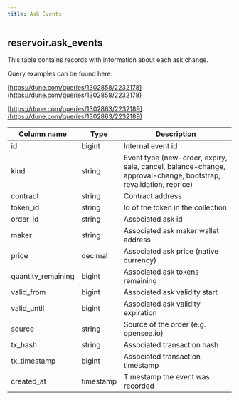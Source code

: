 ```yaml
---
title: Ask Events
---
```


## **reservoir.ask\_events**

This table contains records with information about each ask change.

Query examples can be found here:

[https://dune.com/queries/1302858/2232178](https://dune.com/queries/1302858/2232178)

[https://dune.com/queries/1302863/2232189](https://dune.com/queries/1302863/2232189)

| **Column name**     | **Type**   | **Description**                                                                                                 |
|---------------------|------------|-----------------------------------------------------------------------------------------------------------------|
| id                  | bigint     | Internal event id                                                                                               |
| kind                | string     | Event type (new-order, expiry, sale, cancel, balance-change, approval-change, bootstrap, revalidation, reprice) |
| contract            | string     | Contract address                                                                                                |
| token\_id           | string     | Id of the token in the collection                                                                               |
| order\_id           | string     | Associated ask id                                                                                               |
| maker               | string     | Associated ask maker wallet address                                                                             |
| price               | decimal    | Associated ask price (native currency)                                                                          |
| quantity\_remaining | bigint     | Associated ask tokens remaining                                                                                 |
| valid\_from         | bigint     | Associated ask validity start                                                                                   |
| valid\_until        | bigint     | Associated ask validity expiration                                                                              |
| source              | string     | Source of the order (e.g. opensea.io)                                                                           |
| tx\_hash            | string     | Associated transaction hash                                                                                     |
| tx\_timestamp       | bigint     | Associated transaction timestamp                                                                                |
| created\_at         | timestamp  | Timestamp the event was recorded                                                                                |
